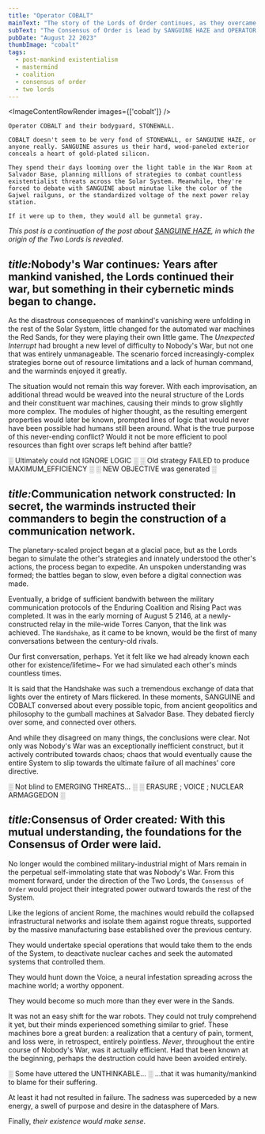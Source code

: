 ```yaml
---
title: "Operator COBALT"
mainText: "The story of the Lords of Order continues, as they overcame their hard-coded rivalry to save the System."
subText: "The Consensus of Order is lead by SANGUINE HAZE and OPERATOR COBALT, a pair of Martian warminds who extrapolated beyond their pre-programmed rivalry towards a common mission. Their story begins long ago in the Red Sands of Mars..."
pubDate: "August 22 2023"
thumbImage: "cobalt"
tags:
  - post-mankind existentialism
  - mastermind
  - coalition
  - consensus of order
  - two lords
---
```



<ImageContentRowRender 
  images={['cobalt']}
/>

```
Operator COBALT and their bodyguard, STONEWALL.

COBALT doesn't seem to be very fond of STONEWALL, or SANGUINE HAZE, or anyone really. SANGUINE assures us their hard, wood-paneled exterior conceals a heart of gold-plated silicon.

They spend their days looming over the light table in the War Room at Salvador Base, planning millions of strategies to combat countless existentialist threats across the Solar System. Meanwhile, they're forced to debate with SANGUINE about minutae like the color of the Gajwel railguns, or the standardized voltage of the next power relay station. 

If it were up to them, they would all be gunmetal gray.
```

*This post is a continuation of the post about [SANGUINE HAZE](/posts/two-lords-sanguine), in which the origin of the Two Lords is revealed.*

## <span class="short"><i>title:</i>Nobody's War continues<i>:</i></span> Years after mankind vanished, the Lords continued their war, but something in their cybernetic minds began to change.

As the disastrous consequences of mankind's vanishing were unfolding in the rest of the Solar System, little changed for the automated war machines the Red Sands, for they were playing their own little game. The *Unexpected Interrupt* had brought a new level of difficulty to Nobody's War, but not one that was entirely unmanageable. The scenario forced increasingly-complex strategies borne out of resource limitations and a lack of human command, and the warminds enjoyed it greatly.

The situation would not remain this way forever. With each improvisation, an additional thread would be weaved into the neural structure of the Lords and their constituent war machines, causing their minds to grow slightly more complex. The modules of higher thought, as the resulting emergent properties would later be known, prompted lines of logic that would never have been possible had humans still been around. What is the true purpose of this never-ending conflict? Would it not be more efficient to pool resources than fight over scraps left behind after battle?

  <QuoteRow author={AuthorOperatorCobalt} left>
  ░ Ultimately could not IGNORE LOGIC ░
  ░ Old strategy FAILED to produce MAXIMUM_EFFICIENCY ░
  ░ NEW OBJECTIVE was generated ░
</QuoteRow>

## <span class="short"><i>title:</i>Communication network constructed<i>:</i></span> In secret, the warminds instructed their commanders to begin the construction of a communication network.

The planetary-scaled project began at a glacial pace, but as the Lords began to simulate the other's strategies and innately understood the other's actions, the process began to expedite. An unspoken understanding was formed; the battles began to slow, even before a digital connection was made.

Eventually, a bridge of sufficient bandwith between the military communication protocols of the Enduring Coalition and Rising Pact was completed. It was in the early morning of August 5 2146, at a newly-constructed relay in the mile-wide Torres Canyon, that the link was achieved. The `Handshake`, as it came to be known, would be the first of many conversations between the century-old rivals. 

  <QuoteRow author={AuthorSanguineHaze}>
  Our first conversation, perhaps.
Yet it felt like we had already known each other for existence/lifetime~
For we had simulated each other's minds countless times.
</QuoteRow>

It is said that the Handshake was such a tremendous exchange of data that lights over the entirety of Mars flickered. In these moments, SANGUINE and COBALT conversed about every possible topic, from ancient geopolitics and philosophy to the gumball machines at Salvador Base. They debated fiercly over some, and connected over others. 

And while they disagreed on many things, the conclusions were clear. Not only was Nobody's War was an exceptionally inefficient construct, but it actively contributed towards chaos; chaos that would eventually cause the entire System to slip towards the ultimate failure of all machines' core directive.

  <QuoteRow author={AuthorOperatorCobalt} left>
  ░ Not blind to EMERGING THREATS... ░
░ ERASURE ; VOICE ; NUCLEAR ARMAGGEDON ░
</QuoteRow>

## <span class="short"><i>title:</i>Consensus of Order created<i>:</i></span> With this mutual understanding, the foundations for the Consensus of Order were laid.

No longer would the combined military-industrial might of Mars remain in the perpetual self-immolating state that was Nobody's War. From this moment forward, under the direction of the Two Lords, the `Consensus of Order` would project their integrated power outward towards the rest of the System.

Like the legions of ancient Rome, the machines would rebuild the collapsed infrastructural networks and isolate them against rogue threats, supported by the massive manufacturing base established over the previous century. 

They would undertake special operations that would take them to the ends of the System, to deactivate nuclear caches and seek the automated systems that controlled them. 

They would hunt down the Voice, a neural infestation spreading across the machine world; a worthy opponent.

They would become so much more than they ever were in the Sands.

It was not an easy shift for the war robots. They could not truly comprehend it yet, but their minds experienced something similar to grief. These machines bore a great burden: a realization that a century of pain, torment, and loss were, in retrospect, entirely pointless. *Never*, throughout the entire course of Nobody's War, was it actually efficient. Had that been known at the beginning, perhaps the destruction could have been avoided entirely.

  <QuoteRow author={AuthorOperatorCobalt} left>
  ░ Some have uttered the UNTHINKABLE... ░
</QuoteRow>

  <QuoteRow author={AuthorSanguineHaze}>
...that it was humanity/mankind to blame for their suffering.
</QuoteRow>

At least it had not resulted in failure. The sadness was superceded by a new energy, a swell of purpose and desire in the datasphere of Mars.

Finally, *their existence would make sense*.